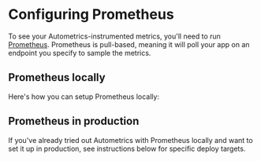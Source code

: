 
# Configuring Prometheus

To see your Autometrics-instrumented metrics, you'll need to run [Prometheus](https://prometheus.io). Prometheus is pull-based, meaning it will poll your app on an endpoint you specify to sample the metrics.

## Prometheus locally

Here's how you can setup Prometheus locally:

<Cards num={1}>
	<Card
	children
	icon
	title="Run Prometheus using Autometrics CLI (Recommended)"
	href="/local-development"
	/>
	<Card
	children
	icon
	title="Run Prometheus manually"
	href="/configuring-prometheus/local"
	/>
</Cards>

## Prometheus in production

If you've already tried out Autometrics with Prometheus locally and want to set it up in production, see instructions below for specific deploy targets.

<ConfiguringPrometheus />